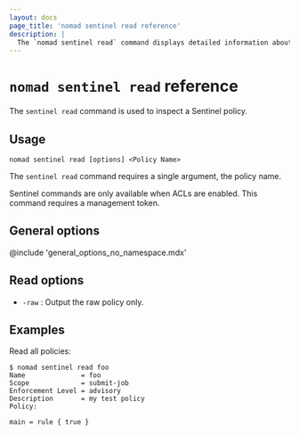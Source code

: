 ```yaml
---
layout: docs
page_title: 'nomad sentinel read reference'
description: |
  The `nomad sentinel read` command displays detailed information about the specified Sentinel policy in Nomad Enterprise.
---
```


# `nomad sentinel read` reference

The `sentinel read` command is used to inspect a Sentinel policy.

<EnterpriseAlert product="nomad"/>

## Usage

```plaintext
nomad sentinel read [options] <Policy Name>
```

The `sentinel read` command requires a single argument, the policy name.

Sentinel commands are only available when ACLs are enabled. This command
requires a management token.

## General options

@include 'general_options_no_namespace.mdx'

## Read options

- `-raw` : Output the raw policy only.

## Examples

Read all policies:

```shell-session
$ nomad sentinel read foo
Name              = foo
Scope             = submit-job
Enforcement Level = advisory
Description       = my test policy
Policy:

main = rule { true }

```
